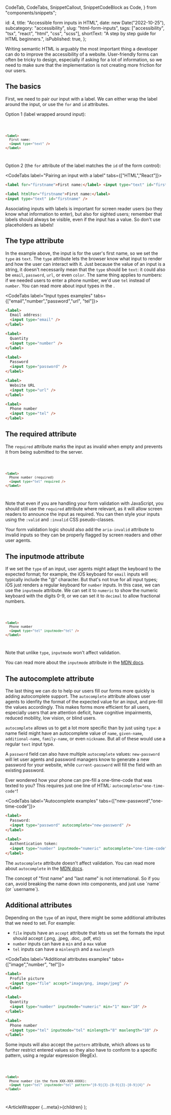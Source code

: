   CodeTab,
  CodeTabs,
  SnippetCallout,
  SnippetCodeBlock as Code,
} from "components/snippets";

  id: 4,
  title: "Accessible form inputs in HTML",
  date: new Date("2022-10-25"),
  subcategory: "accessibility",
  slug: "html-form-inputs",
  tags: ["accessibility", "tsx", "react", "html", "css", "scss"],
  shortText: "A step by step guide for HTML beginners.",
  isPublished: true,
};

Writing semantic HTML is arguably the most important thing a developer can do to improve the accessibility of a website. User-friendly forms can often be tricky to design, especially if asking for a lot of information, so we need to make sure that the implementation is not creating more friction for our users.

## The basics

First, we need to pair our input with a label. We can either wrap the label around the input, or use the `for` and `id` attributes.

Option 1 (label wrapped around input):

<Code>

```html
<label>
  First name:
  <input type="text" />
</label>
```

</Code>

Option 2 (the `for` attribute of the label matches the `id` of the form control):

<CodeTabs label="Pairing an input with a label" tabs={["HTML","React"]}>

<CodeTab label="HTML">

```html
<label for="firstname">First name:</label> <input type="text" id="firstname" />
```

</CodeTab>

<CodeTab label="React">

```html
<label htmlFor="firstname">First name:</label>
<input type="text" id="firstname" />
```

</CodeTab>

</CodeTabs>

Associating inputs with labels is important for screen reader users (so they know what information to enter), but also for sighted users; remember that labels should always be visible, even if the input has a value. So don't use placeholders as labels!

## The type attribute

In the example above, the input is for the user's first name, so we set the `type` as `text`. The `type` attribute lets the browser know what input to render and how the user can interact with it. Just because the value of an input is a string, it doesn't necessarily mean that the `type` should be `text`: it could also be `email`, `password`, `url`, or even `color`. The same thing applies to numbers: if we needed users to enter a phone number, we'd use `tel` instead of `number`. You can read more about input types in the <Link label="MDN docs" href="https://developer.mozilla.org/en-US/docs/Web/HTML/Element/input#input_types" />.

<CodeTabs label="Input types examples" tabs={["email","number","password","url", "tel"]}>

<CodeTab label="email">

```html
<label>
  Email address:
  <input type="email" />
</label>
```

</CodeTab>

<CodeTab label="number">

```html
<label>
  Quantity
  <input type="number" />
</label>
```

</CodeTab>

<CodeTab label="password">

```html
<label>
  Password
  <input type="password" />
</label>
```

</CodeTab>

<CodeTab label="url">

```html
<label>
  Website URL
  <input type="url" />
</label>
```

</CodeTab>

<CodeTab label="tel">

```html
<label>
  Phone number
  <input type="tel" />
</label>
```

</CodeTab>

</CodeTabs>

## The required attribute

The `required` attribute marks the input as invalid when empty and prevents it from being submitted to the server.

<Code>

```html
<label>
  Phone number (required)
  <input type="tel" required />
</label>
```

</Code>

Note that even if you are handling your form validation with JavaScript, you should still use the `required` attribute where relevant, as it will allow screen readers to announce the input as required. You can then style your inputs using the `:valid` and `:invalid` CSS pseudo-classes.

Your form validation logic should also add the `aria-invalid` attribute to invalid inputs so they can be properly flagged by screen readers and other user agents.

## The inputmode attribute

If we set the `type` of an input, user agents might adapt the keyboard to the expected format; for example, the iOS keyboard for `email` inputs will typically include the "@" character. But that's not true for all input types; iOS just renders a regular keyboard for `number` inputs. In this case, we can use the `inputmode` attribute. We can set it to `numeric` to show the numeric keyboard with the digits 0-9, or we can set it to `decimal` to allow fractional numbers.

<Link
  label="Here's a good resource with screenshots of the different keyboards"
  href="https://css-tricks.com/everything-you-ever-wanted-to-know-about-inputmode/"
/>

<Code>

```html
<label>
  Phone number
  <input type="tel" inputmode="tel" />
</label>
```

</Code>

Note that unlike `type`, `inputmode` won't affect validation.

You can read more about the `inputmode` attribute in the [MDN docs](https://developer.mozilla.org/en-US/docs/Web/HTML/Global_attributes/inputmode).

## The autocomplete attribute

The last thing we can do to help our users fill our forms more quickly is adding autocomplete support. The `autocomplete` attribute allows user agents to idenfity the format of the expected value for an input, and pre-fill the values accordingly. This makes forms more efficient for all users, especially users that are attention deficit, have cognitive impairments, reduced mobility, low vision, or blind users.

`autocomplete` allows us to get a lot more specific than by just using `type`: a name field might have an autocomplete value of `name`, `given-name`, `additional-name`, `family-name`, or even `nickname`. But all of these would use a regular `text` input type.

A `password` field can also have multiple `autocomplete` values: `new-password` will let user agents and password managers know to generate a new password for your website, while `current-password` will fill the field with an existing password.

Ever wondered how your phone can pre-fill a one-time-code that was texted to you? This requires just one line of HTML: `autocomplete="one-time-code"`!

<CodeTabs label="Autocomplete examples" tabs={["new-password","one-time-code"]}>

<CodeTab label="new-password">

```html
<label>
  Password:
  <input type="password" autocomplete="new-password" />
</label>
```

</CodeTab>

<CodeTab label="one-time-code">

```html
<label>
  Authentication token:
  <input type="number" inputmode="numeric" autocomplete="one-time-code" />
</label>
```

</CodeTab>

</CodeTabs>

The `autocomplete` attribute doesn't affect validation. You can read more about `autocomplete` in the [MDN docs](https://developer.mozilla.org/en-US/docs/Web/HTML/Attributes/autocomplete).

<SnippetCallout title="A quick note about internationalisation">
  The concept of "first name" and "last name" is not international. So if you
  can, avoid breaking the name down into components, and just use `name` (or
  `username`).
</SnippetCallout>

## Additional attributes

Depending on the `type` of an input, there might be some additional attributes that we need to set. For example:

- `file` inputs have an `accept` attribute that lets us set the formats the input should accept (.png, .jpeg, .doc, .pdf, etc)
- `number` inputs can have a `min` and a `max` value
- `tel` inputs can have a `minlength` and a `maxlength`

<CodeTabs label="Additional attributes examples" tabs={["image","number", "tel"]}>

<CodeTab label="image">

```html
<label>
  Profile picture
  <input type="file" accept="image/png, image/jpeg" />
</label>
```

</CodeTab>

<CodeTab label="number">

```html
<label>
  Quantity
  <input type="number" inputmode="numeric" min="1" max="10" />
</label>
```

</CodeTab>

<CodeTab label="tel">

```html
<label>
  Phone number
  <input type="tel" inputmode="tel" minlength="8" maxlength="10" />
</label>
```

</CodeTab>

</CodeTabs>

Some inputs will also accept the `pattern` attribute, which allows us to further restrict entered values so they also have to conform to a specific pattern, using a regular expression (RegEx).

<Code>

```html
<label>
  Phone number (in the form XXX-XXX-XXXX):
  <input type="tel" inputmode="tel" pattern="[0-9]{3}-[0-9]{3}-[0-9]{4}" />
</label>
```

</Code>

  <ArticleWrapper {...meta}>{children}</ArticleWrapper>
);
